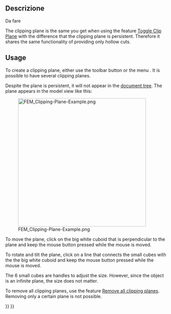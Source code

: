 <languages/>

<div class="mw-translate-fuzzy">
{{Docnav/it|[[FEM_PostCreateFunctions/it|Post Crea funzioni]]|[[FEM_ClippingPlaneRemoveAll/it|Rimuovi tutti i piani di ritaglio]]|[[FEM_Workbench/it|FEM]]|IconL=FEM_PostCreateFunctions.png|IconC=Workbench_FEM.svg|IconR=Fem-clipping-plane-remove-all.svg}}
</div>

<div class="mw-translate-fuzzy">
{{GuiCommand/it|Name=FEM ClippingPlaneAdd|Name/it=Piano di taglio sulla faccia|Icon=Fem-clipping-plane-add.svg|MenuLocation= Utilità → Piano di taglio sulla faccia||Workbenches=[[FEM_Workbench/it|FEM]]|Shortcut=|SeeAlso=[[FEM_tutorial/it|Tutorial FEM]]}}
</div>

<span id="Description"></span>
==Descrizione==

<div class="mw-translate-fuzzy">
Da fare
</div>

The clipping plane is the same you get when using the feature [[Std_ToggleClipPlane|Toggle Clip Plane]] with the difference that the clipping plane is persistent. Therefore it shares the same functionality of providing only hollow cuts.

==Usage==

To create a clipping plane, either use the toolbar button {{Button|[[Image:FEM_ClippingPlaneAdd.svg|16px]] '''Clipping plane on face'''}} or the menu {{MenuCommand|Utilities → [[Image:FEM_ClippingPlaneAdd.svg|16px]] Clipping plane on face}}. It is possible to have several clipping planes.

Despite the plane is persistent, it will not appear in the [[Tree_view|document tree]]. The plane appears in the model view like this:

[[File:FEM_Clipping-Plane-Example.png|400px]]

To move the plane, click on the big white cuboid that is perpendicular to the plane and keep the mouse button pressed while the mouse is moved.

To rotate and tilt the plane, click on a line that connects the small cubes with the the big white cuboid and keep the mouse button pressed while the mouse is moved. 

The 6 small cubes are handles to adjust the size. However, since the object is an infinite plane, the size does not matter.

To remove all clipping planes, use the feature [[FEM_ClippingPlaneRemoveAll|Remove all clipping planes]]. Removing only a certain plane is not possible.


<div class="mw-translate-fuzzy">
{{Docnav/it|[[FEM_PostCreateFunctions/it|Post Crea funzioni]]|[[FEM_ClippingPlaneRemoveAll/it|Rimuovi tutti i piani di ritaglio]]|[[FEM_Workbench/it|FEM]]|IconL=FEM_PostCreateFunctions.png|IconC=Workbench_FEM.svg|IconR=Fem-clipping-plane-remove-all.svg}}
</div>

{{FEM Tools navi{{#translation:}}}}
{{Userdocnavi{{#translation:}}}}